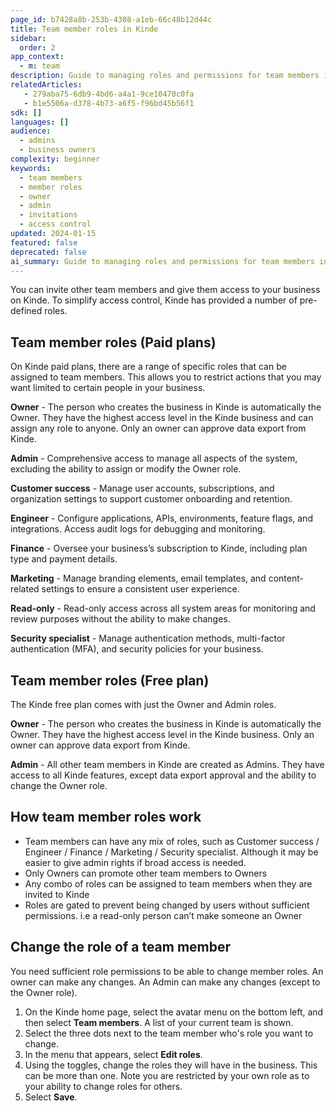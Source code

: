 ```yaml
---
page_id: b7428a8b-253b-4308-a1eb-66c48b12d44c
title: Team member roles in Kinde
sidebar:
  order: 2
app_context:
  - m: team
description: Guide to managing roles and permissions for team members in Kinde.
relatedArticles: 
   - 279aba75-6db9-4bd6-a4a1-9ce10470c0fa
   - b1e5506a-d378-4b73-a6f5-f96bd45b56f1
sdk: []
languages: []
audience:
  - admins
  - business owners
complexity: beginner
keywords:
  - team members
  - member roles
  - owner
  - admin
  - invitations
  - access control
updated: 2024-01-15
featured: false
deprecated: false
ai_summary: Guide to managing roles and permissions for team members in Kinde, including owners, admins, and security specialists.
---
```


You can invite other team members and give them access to your business on Kinde. To simplify access control, Kinde has provided a number of pre-defined roles. 

## Team member roles (Paid plans)

On Kinde paid plans, there are a range of specific roles that can be assigned to team members. This allows you to restrict actions that you may want limited to certain people in your business.

**Owner** - The person who creates the business in Kinde is automatically the Owner. They have the highest access level in the Kinde business and can assign any role to anyone. Only an owner can approve data export from Kinde.

**Admin** - Comprehensive access to manage all aspects of the system, excluding the ability to assign or modify the Owner role.

**Customer success** - Manage user accounts, subscriptions, and organization settings to support customer onboarding and retention.

**Engineer** - Configure applications, APIs, environments, feature flags, and integrations. Access audit logs for debugging and monitoring.

**Finance** - Oversee your business’s subscription to Kinde, including plan type and payment details.

**Marketing** - Manage branding elements, email templates, and content-related settings to ensure a consistent user experience.

**Read-only** - Read-only access across all system areas for monitoring and review purposes without the ability to make changes.

**Security specialist** - Manage authentication methods, multi-factor authentication (MFA), and security policies for your business.

## Team member roles (Free plan)

The Kinde free plan comes with just the Owner and Admin roles.

**Owner** - The person who creates the business in Kinde is automatically the Owner. They have the highest access level in the Kinde business. Only an owner can approve data export from Kinde.

**Admin** - All other team members in Kinde are created as Admins. They have access to all Kinde features, except data export approval and the ability to change the Owner role.

## How team member roles work

- Team members can have any mix of roles, such as Customer success / Engineer / Finance / Marketing / Security specialist. Although it may be easier to give admin rights if broad access is needed.
- Only Owners can promote other team members to Owners
- Any combo of roles can be assigned to team members when they are invited to Kinde
- Roles are gated to prevent being changed by users without sufficient permissions. i.e a read-only person can’t make someone an Owner

## Change the role of a team member

You need sufficient role permissions to be able to change member roles. An owner can make any changes. An Admin can make any changes (except to the Owner role).

1. On the Kinde home page, select the avatar menu on the bottom left, and then select **Team members**. A list of your current team is shown.
2. Select the three dots next to the team member who's role you want to change.
3. In the menu that appears, select **Edit roles**.
4. Using the toggles, change the roles they will have in the business. This can be more than one. Note you are restricted by your own role as to your ability to change roles for others.
5. Select **Save**. 
